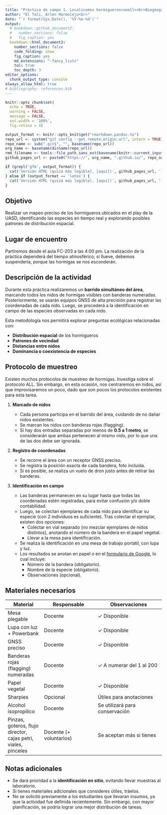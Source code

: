 ```yaml
---
title: "Práctica de campo 1. Localicemos hormigueros<small><br>Biogeografía (GEO-131)<br>Universidad Autónoma de Santo Domingo (UASD)<br>Semestre 2025-01</small>"
author: "El Tali, Arlen Marmolejo<br>"
date: "`r format(Sys.Date(), '%Y-%m-%d')`"
output:
  # bookdown::github_document2:
  #   number_sections: false
  #   fig_caption: yes
  bookdown::html_document2:
    number_sections: false
    code_folding: show
    fig_caption: yes
    md_extensions: "-fancy_lists"
    toc: true
    toc_depth: 3
editor_options:
  chunk_output_type: console
always_allow_html: true
# bibliography: references.bib
---
```


```r
knitr::opts_chunk$set(
  echo = TRUE,
  warning = FALSE,
  message = FALSE,
  out.width = '100%',
  fig.retina = 4)
```

```r
output_format <- knitr::opts_knit$get("rmarkdown.pandoc.to")
repo_url <- system("git config --get remote.origin.url", intern = TRUE)
repo_name <- sub(".git$", "", basename(repo_url))
org_name <- basename(dirname(repo_url))
rmd_filename <- tools::file_path_sans_ext(basename(knitr::current_input()))
github_pages_url <- paste0("https://", org_name, ".github.io/", repo_name, "/", rmd_filename, ".html")
```

```r
if (grepl('gfm', output_format)) {
  cat('Versión HTML (quizá más legible), [aquí](', github_pages_url, ')\n', sep = '')
} else if (output_format == 'latex') {
  cat('Versión HTML (quizá más legible), [aquí](', github_pages_url, ')\n', sep = '')
}
```


## Objetivo

Realizar un mapeo preciso de los hormigueros ubicados en el play de la UASD, identificando las especies en tiempo real y explorando posibles patrones de distribución espacial.

## Lugar de encuentro

Partiremos desde el aula FC-203 a las 4:00 pm. La realización de la práctica dependerá del tiempo atmosférico; si llueve, debemos suspenderla, porque las hormigas se nos esconderán.

## Descripción de la actividad

Durante esta práctica realizaremos un **barrido simultáneo del área**, marcando todos los nidos de hormigas visibles con banderas numeradas. Posteriormente, se usarán equipos GNSS de alta precisión para registrar las coordenadas de cada nido. Luego, se procederá a la identificación en campo de las especies observadas en cada nido.

Esta metodología nos permitirá explorar preguntas ecológicas relacionadas con:

- **Distribución espacial** de los hormigueros
- **Patrones de vecindad**
- **Distancias entre nidos**
- **Dominancia o coexistencia de especies**

## Protocolo de muestreo

Existen muchos protocolos de muestreo de hormigas. Investiga sobre el protocolo ALL. Sin embargo, en esta ocasión, nos centraremos en nidos, así que improvisaremos un poco, dado que son pocos los protocolos existentes para esta tarea.

1. **Marcado de nidos**

   - Cada persona participa en el barrido del área, cuidando de no dañar nidos existentes.
   - Se marcan los nidos con banderas rojas (flagging).
   - Si hay dos entradas separadas por menos de **0.5 a 1 metro**, se considerarán que ambas pertenecen al mismo nido, por lo que una de las dos debe ser ignorada.

2. **Registro de coordenadas**

   - Se recorre el área con un receptor GNSS preciso.  
   - Se registra la posición exacta de cada bandera, foto incluida.
   - Si es posible, se realiza un vuelo de dron justo antes de retirar las banderas.

3. **Identificación en campo**

   - Las banderas permanecen en su lugar hasta que todas las coordenadas estén registradas, para evitar confusión y/o doble contabilidad.
   - Luego, se colectan ejemplares de cada nido para identificar su especie (con 2 individuos es suficiente). Tras colectar el ejemplar, existen dos opciones:
     - Colectar en vial separado (no mezclar ejemplares de nidos distintos), anotando el número de la bandera en el papel vegetal.
     - Llevar a la mesa para identificación.
   - Se realiza la identificación en una mesa de trabajo portátil, con lupa y luz.  
   - Los resultados se anotan en papel o en el [formulario de Google](https://forms.gle/6qZsEv4ipuLbgCjY8), lo cual incluye:
     - Número de la bandera (obligatorio).
     - Nombre de la especie (obligatorio).
     - Observaciones (opcional).

## Materiales necesarios

| Material | Responsable | Observaciones |
|---------|-------------|----------------|
| Mesa plegable | Docente | ✓ Disponible |
| Lupa con luz + Powerbank | Docente | ✓ Disponible |
| GNSS preciso | Docente | ✓ Disponible |
| Banderas rojas (flagging) numeradas | Docente | ✓ A numerar del 1 al 200 |
| Papel vegetal | Docente | ✓ Disponible |
| Sharpies | Opcional | Útiles para anotaciones |
| Alcohol isopropílico | Docente | Se utilizará para conservación |
| Pinzas, goteros, flujo director, cajas petri, viales, pinceles | Docente (+ voluntarios) | Se aceptan más si tienes |

## Notas adicionales

- Se dará prioridad a la **identificación en sitio**, evitando llevar muestras al laboratorio.  
- Si tienes materiales adicionales que consideres útiles, tráelos.
- No se solicitó previamente a los estudiantes que llevaran insumos, ya que la actividad fue definida recientemente. Sin embargo, con mayor planificación, se podría lograr una mejor distribución de tareas.

